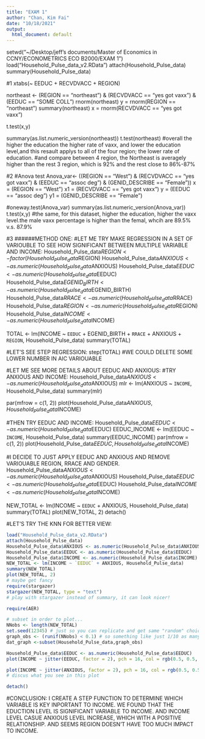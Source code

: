 ```yaml
---
title: "EXAM 1"
author: "Chan, Kim Fai"
date: "10/18/2021"
output:
  html_document: default
---
```


setwd("~/Desktop/jeff's documents/Master of Economics in CCNY/ECONOMETRICS ECO B2000/EXAM 1")
load("Household_Pulse_data_v2.RData")
attach(Household_Pulse_data)
summary(Household_Pulse_data)

#1
xtabs(~ EEDUC + RECVDVACC + REGION)


northeast <- (REGION == "northeast") & (RECVDVACC == "yes got vaxx") & (EEDUC == "SOME COLL")
rnorm(northeast)
y = rnorm(REGION == "northeast")
summary(northeast)
x = rnorm(RECVDVACC == "yes got vaxx")

t.test(x,y)

summary(as.list.numeric_version(northeast))
t.test(northeast)
#overall the higher the education the higher rate of vaxx, and lower the education level,and this resault applys to all of the four region; the lower rate of education.
#and compare between 4 region, the Northeast is averagely higher than the rest 3 region, which is 92% and the rest close to 86%-87%



#2
#Anova test 
Anova_var<- ((REGION == "West") & (RECVDVACC == "yes got vaxx") & (EEDUC == "assoc deg") & (GENID_DESCRIBE == "Female"))
x = (REGION == "West")
x1 = (RECVDVACC == "yes got vaxx")
y = (EEDUC == "assoc deg")
y1 = (GENID_DESCRIBE == "Female")

#oneway.test(Anova_var)
summary(as.list.numeric_version(Anova_var))
t.test(x,y)
#the same, for this dataset, higher the education, higher the vaxx level.the male vaxx percentage is higher than the femal, whcih are 89.5% v.s. 87.9%

#3
######METHOD ONE:
#LET ME TRY MAKE REGRESSION IN A SET OF VARIOUBLE TO SEE HOW SIGNIFICANT BETWEEN MULTIPLE VARIABLE AND INCOME:
Household_Pulse_data$REGION <- factor(Household_Pulse_data$REGION)
Household_Pulse_data$ANXIOUS <- as.numeric(Household_Pulse_data$ANXIOUS)
Household_Pulse_data$EEDUC <- as.numeric(Household_Pulse_data$EEDUC)
Household_Pulse_data$EGENID_BIRTH <- as.numeric(Household_Pulse_data$EGENID_BIRTH)
Household_Pulse_data$RRACE <- as.numeric(Household_Pulse_data$RRACE)
Household_Pulse_data$REGION <- as.numeric(Household_Pulse_data$REGION)
Household_Pulse_data$INCOME <- as.numeric(Household_Pulse_data$INCOME)

TOTAL <- lm(INCOME ~ `EEDUC` + EGENID_BIRTH + `RRACE` + ANXIOUS + `REGION`, Household_Pulse_data)
summary(TOTAL)


#LET'S SEE STEP REGRESSION:
step(TOTAL)
#WE COULD DELETE SOME LOWER NUMBER IN AIC VARIOUABLE

#LET ME SEE MORE DETAILS ABOUT EEDUC AND ANXIOUS:
#TRY ANXIOUS AND INCOME:
Household_Pulse_data$ANXIOUS <- as.numeric(Household_Pulse_data$ANXIOUS)
mlr <- lm(ANXIOUS ~ `INCOME`, Household_Pulse_data)
summary(mlr)

par(mfrow = c(1, 2))
plot(Household_Pulse_data$ANXIOUS, Household_Pulse_data$INCOME)

#THEN TRY EEDUC AND INCOME:
Household_Pulse_data$EEDUC <- as.numeric(Household_Pulse_data$EEDUC)
EEDUC_INCOME <- lm(EEDUC ~ `INCOME`, Household_Pulse_data)
summary(EEDUC_INCOME)
par(mfrow = c(1, 2))
plot(Household_Pulse_data$EEDUC, Household_Pulse_data$INCOME)

#I DECIDE TO JUST APPLY EEDUC AND ANXIOUS AND REMOVE VARIOUABLE REGION, RRACE AND GENDER.
Household_Pulse_data$ANXIOUS <- as.numeric(Household_Pulse_data$ANXIOUS)
Household_Pulse_data$EEDUC <- as.numeric(Household_Pulse_data$EEDUC)
Household_Pulse_data$INCOME <- as.numeric(Household_Pulse_data$INCOME)

NEW_TOTAL <- lm(INCOME ~ `EEDUC` + ANXIOUS, Household_Pulse_data)
summary(TOTAL)
plot(NEW_TOTAL, 2)
detach()

#LET'S TRY THE KNN FOR BETTER VIEW:
```r
load("Household_Pulse_data_v2.RData")
attach(Household_Pulse_data)
Household_Pulse_data$ANXIOUS <- as.numeric(Household_Pulse_data$ANXIOUS)
Household_Pulse_data$EEDUC <- as.numeric(Household_Pulse_data$EEDUC)
Household_Pulse_data$INCOME <- as.numeric(Household_Pulse_data$INCOME)
NEW_TOTAL <- lm(INCOME ~ `EEDUC` + ANXIOUS, Household_Pulse_data)
summary(NEW_TOTAL)
plot(NEW_TOTAL, 2)
# maybe get fancy
require(stargazer)
stargazer(NEW_TOTAL, type = "text")
# play with stargazer instead of summary, it can look nicer!
```


```r
require(AER)
```


```r
# subset in order to plot...
NNobs <- length(NEW_TOTAL)
set.seed(12345) # just so you can replicate and get same "random" choices
graph_obs <- (runif(NNobs) < 0.1) # so something like just 1/10 as many obs
dat_graph <-subset(Household_Pulse_data,graph_obs)

Household_Pulse_data$EEDUC <- as.numeric(Household_Pulse_data$EEDUC)
plot(INCOME ~ jitter(EEDUC, factor = 2), pch = 16, col = rgb(0.5, 0.5, 0.5, alpha = 0.2), data = dat_graph)

plot(INCOME ~ jitter(ANXIOUS, factor = 2), pch = 16, col = rgb(0.5, 0.5, 0.5, alpha = 0.2), ylim = c(0,150000), data = dat_graph)
# discus what you see in this plot
```


```r
detach()
```

#CONCLUSION: I CREATE A STEP FUNCTION TO DETERMINE WHICH VARIABLE IS KEY INPORTANT TO INCOME. WE FOUND THAT THE EDUCTION LEVEL IS SIGNIFICANT VARIABLE TO INCOME. AND INCOME LEVEL CASUE ANXIOUS LEVEL INCREASE, WHICH WITH A POSITIVE RELATIONSHIP. AND SEEMS REGION DOESN'T HAVE TOO MUCH IMPACT TO INCOME. 
